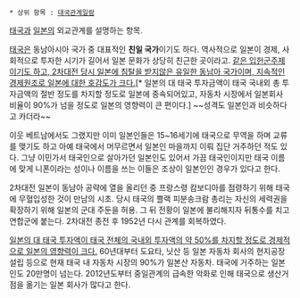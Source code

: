 * 상위 항목 : [[대국관계일람]]

[[태국]]과 [[일본]]의 외교관계를 설명하는 항목.

[[태국]]은 동남아시아 국가 중 대표적인 '''친일 국가'''이기도 하다. 역사적으로 일본이 경제, 사회적으로 투자한 시기가 길어서 일본 문화가 상당히 친근한 곳이라고. [http://blog.chosun.com/blog.log.view.screen?logId=4345927&userId=michael9 같은 입헌군주제이기도 하고, 2차대전 당시 일본에 침탈을 받지않은 유일한 동남아 국가이며, 지속적인 경제원조로 일본에 대한 호감도가 크다.][* 일본의 대 태국 투자금액이 태국 국내외 총 투자금액의 절반 정도를 차지할 정도로 일본에 종속되어있고, 자동차 시장에서 일본회사 비율이 90%가 넘을 정도로 일본의 영향력이 큰 편이다.] ~~성격도 일본인과 비슷하다고 카더라~~ 

이웃 베트남에서도 그랬지만 이미 일본인들은 15~16세기에 태국으로 무역을 하며 교류를 맺기도 하고 아예 태국에서 머무르면서 일본인 마을까지 이뤄 집단 거주하던 적도 있다. 그냥 이민가서 태국인으로 살아가던 일본인도 있어서 가끔 태국인이지만 태국 이름에 맞게 니폰이라는 성이나 이름을 쓰는 이들은 조상이 일본인인 경우가 있다고 한다.

2차대전 일본이 동남아 공략에 열을 올리던 중 프랑스령 캄보디아를 점령하기 위해 태국에 무혈입성한 것이 만남의 시초. 당시 태국의 쁠랙 피분송크람 총리는 자신의 세력권을 확장하기 위해 일본의 군대 주둔을 허용. 그 뒤 전황이 일본에 불리해지자 뒤통수를 치고 연합군에 붙는다. 2차대전 종전 후 1952년 다시 관계를 회복하였다.

[http://www.nspna.com/news/?mode=view&newsid=52468 일본의 대 태국 투자액이 태국 전체의 국내외 투자액의 약 50%를 차지할 정도로 경제적으로 일본의 영향력이 크다.] 60년대부터 도요타, 닛산 등 일본 자동차 회사의 현지공장 설립 등으로 현재 태국 내 자동차 시장의 90%가 일본산 자동차. 태국에 거주하는 일본인도 20만명이 넘는다. 2012년도부터 중일관계의 급속한 악화로 인해 태국으로 생산거점을 옮기는 일본 회사가 많다고 한다.
